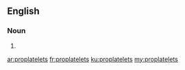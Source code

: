 ==English==

===Noun===
{{head|en|noun plural form}}

# {{plural of|proplatelet|lang=en}}

[[ar:proplatelets]]
[[fr:proplatelets]]
[[ku:proplatelets]]
[[my:proplatelets]]